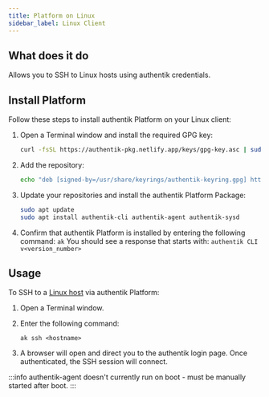 ```yaml
---
title: Platform on Linux
sidebar_label: Linux Client
---
```


## What does it do

Allows you to SSH to Linux hosts using authentik credentials.

## Install Platform

Follow these steps to install authentik Platform on your Linux client:

1. Open a Terminal window and install the required GPG key:

    ```sh
    curl -fsSL https://authentik-pkg.netlify.app/keys/gpg-key.asc | sudo gpg --dearmor -o /usr/share/keyrings/authentik-keyring.gpg
    ```

2. Add the repository:

    ```sh
    echo "deb [signed-by=/usr/share/keyrings/authentik-keyring.gpg] https://authentik-pkg.netlify.app/ stable main" | sudo tee /etc/apt/sources.list.d/authentik.list
    ```

3. Update your repositories and install the authentik Platform Package:

    ```sh
    sudo apt update
    sudo apt install authentik-cli authentik-agent authentik-sysd
    ```

4. Confirm that authentik Platform is installed by entering the following command: `ak`
   You should see a response that starts with: `authentik CLI v<version_number>`

## Usage

To SSH to a [Linux host](./linux-host.mdx) via authentik Platform:

1. Open a Terminal window.
2. Enter the following command:

    ```
    ak ssh <hostname>
    ```

3. A browser will open and direct you to the authentik login page. Once authenticated, the SSH session will connect.

:::info
authentik-agent doesn't currently run on boot - must be manually started after boot.
:::
